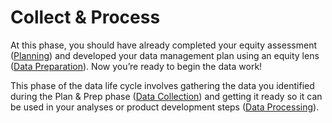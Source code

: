 # Collect & Process

At this phase, you should have already completed your equity assessment ([Planning](https://cawaterboarddatacenter.github.io/equity-data-handbook/plan-prep/plan.html)) and developed your data management plan using an equity lens ([Data Preparation](https://cawaterboarddatacenter.github.io/equity-data-handbook/plan-prep/prep.html)). Now you're ready to begin the data work!

This phase of the data life cycle involves gathering the data you identified during the Plan & Prep phase ([Data Collection](https://cawaterboarddatacenter.github.io/equity-data-handbook/collect-process/collection.html)) and getting it ready so it can be used in your analyses or product development steps ([Data Processing](https://cawaterboarddatacenter.github.io/equity-data-handbook/collect-process/process.html)).


